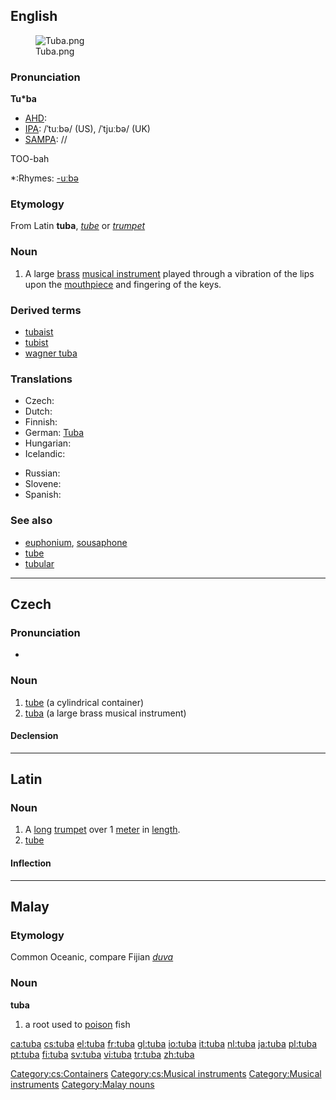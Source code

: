 {{see|Tuba|túba}}
{{wikipedia}}
==English==
[[Image:Tuba.png|thumb]]

===Pronunciation===
'''Tu*ba'''
*[[AHD]]:
*[[IPA]]: /ˈtuːbə/ (US), /ˈtjuːbə/ (UK)
*[[SAMPA]]: //
TOO-bah
*:Rhymes: [[Rhymes:English:-uːbə|-uːbə]]

===Etymology===
From Latin '''tuba''', ''[[tube]]'' or ''[[trumpet]]''

===Noun===
{{en-noun}}

# A large [[brass]] [[musical instrument]] played through a vibration of the lips upon the [[mouthpiece]] and fingering of the keys.

===Derived terms===
*[[tubaist]]
*[[tubist]]
*[[wagner tuba]]

{{rfc-level|Translations at L3+}}

===Translations===
{{top}}
*Czech: {{t+|cs|tuba|f}}
*Dutch: {{t+|nl|tuba|m}}
*Finnish: {{t+|fi|tuuba}}
*German: [[Tuba]] {{f}}
*Hungarian: {{t-|hu|tuba}}
*Icelandic: {{t-|is|túba|f}}
{{mid}}
*Russian: {{t+|ru|туба|f|tr=túba|sc=Cyrl}}
*Slovene: {{t-|sl|tuba|f}}
*Spanish: {{t-|es|tuba|f}}
{{bottom}}

===See also===
* [[euphonium]], [[sousaphone]]
* [[tube]]
* [[tubular]]

----

==Czech==

===Pronunciation===
* {{IPA|/tʊba/|lang=cs}}

===Noun===
{{cs-noun|g=f}}

# [[tube]] (a cylindrical container)
# [[#English|tuba]] (a large brass musical instrument)

====Declension====
{{cs-decl-noun-auto|f|tu|b|a}}

[[Category:cs:Containers]]
[[Category:cs:Musical instruments]]

----

==Latin==

===Noun===
{{la-noun|tuba|tubae|tubae|f|first}}

# A [[long]] [[trumpet]] over 1 [[meter]] in [[length]].
# [[tube]]

====Inflection====
{{ladecl1}}
{{la-decl-1st|tub}}

----

==Malay==

===Etymology===
Common Oceanic, compare Fijian ''[[duva]]''

===Noun===
'''tuba'''

# a root used to [[poison]] fish

[[Category:Musical instruments]]
[[Category:Malay nouns]]

[[ca:tuba]]
[[cs:tuba]]
[[el:tuba]]
[[fr:tuba]]
[[gl:tuba]]
[[io:tuba]]
[[it:tuba]]
[[nl:tuba]]
[[ja:tuba]]
[[pl:tuba]]
[[pt:tuba]]
[[fi:tuba]]
[[sv:tuba]]
[[vi:tuba]]
[[tr:tuba]]
[[zh:tuba]]
